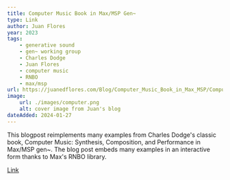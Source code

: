 ```yaml
---
title: Computer Music Book in Max/MSP Gen~
type: Link
author: Juan Flores
year: 2023
tags:
    - generative sound
    - gen~ working group
    - Charles Dodge
    - Juan Flores
    - computer music
    - RNBO
    - max/msp
url: https://juanedflores.com/Blog/Computer_Music_Book_in_Max_MSP/Computer_Music_Book_in_Max_MSP.html
image:
    url: ./images/computer.png
    alt: cover image from Juan's blog
dateAdded: 2024-01-27
---
```


This blogpost reimplements many examples from Charles Dodge's classic book, Computer Music: Synthesis, Composition, and Performance in Max/MSP gen~. The blog post embeds many examples in an interactive form thanks to Max's RNBO library.

<a href={frontmatter.url}>Link</a>